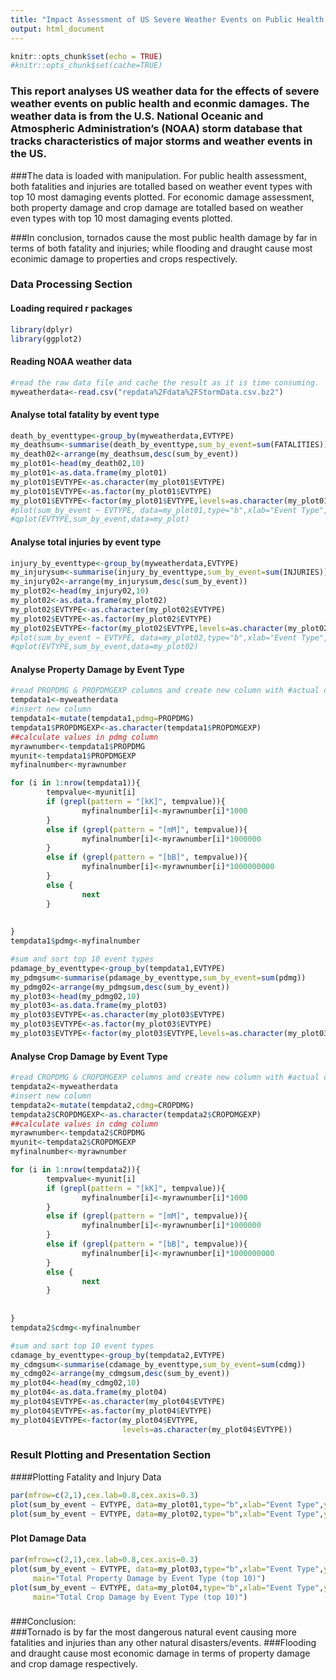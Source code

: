 ```yaml
---
title: "Impact Assessment of US Severe Weather Events on Public Health and Economy"
output: html_document
---
```



```r
knitr::opts_chunk$set(echo = TRUE)
#knitr::opts_chunk$set(cache=TRUE)
```


### This report analyses US weather data for the effects of severe weather events on public health and econmic damages.  The weather data is from the U.S. National Oceanic and Atmospheric Administration's (NOAA) storm database that tracks characteristics of major storms and weather events in the US.

###The data is loaded with manipulation.  For public health assessment, both fatalities and injuries are totalled based on weather event types with top 10 most damaging events plotted. For economic damage assessment, both property damage and crop damage are totalled based on weather even types with top 10 most damaging events plotted.

###In conclusion, tornados cause the most public health damage by far in terms of both fatality and injuries; while flooding and draught cause most econimic damage to properties and crops respectively.



### Data Processing Section
####
####

#### Loading required r packages

```r
library(dplyr)
library(ggplot2)
```

#### Reading NOAA weather data
```r
#read the raw data file and cache the result as it is time consuming.
myweatherdata<-read.csv("repdata%2Fdata%2FStormData.csv.bz2")

```

#### Analyse total fatality by event type
```r
death_by_eventtype<-group_by(myweatherdata,EVTYPE)
my_deathsum<-summarise(death_by_eventtype,sum_by_event=sum(FATALITIES))
my_death02<-arrange(my_deathsum,desc(sum_by_event))
my_plot01<-head(my_death02,10)
my_plot01<-as.data.frame(my_plot01)
my_plot01$EVTYPE<-as.character(my_plot01$EVTYPE)
my_plot01$EVTYPE<-as.factor(my_plot01$EVTYPE)
my_plot01$EVTYPE<-factor(my_plot01$EVTYPE,levels=as.character(my_plot01$EVTYPE)) #resorting the EVTYPE based on descending total fatality value;
#plot(sum_by_event ~ EVTYPE, data=my_plot01,type="b",xlab="Event Type",ylab="Total Fatality",main="Total Fatality by Event Type")
#qplot(EVTYPE,sum_by_event,data=my_plot)
```

#### Analyse total injuries by event type

```r
injury_by_eventtype<-group_by(myweatherdata,EVTYPE)
my_injurysum<-summarise(injury_by_eventtype,sum_by_event=sum(INJURIES))
my_injury02<-arrange(my_injurysum,desc(sum_by_event))
my_plot02<-head(my_injury02,10)
my_plot02<-as.data.frame(my_plot02)
my_plot02$EVTYPE<-as.character(my_plot02$EVTYPE)
my_plot02$EVTYPE<-as.factor(my_plot02$EVTYPE)
my_plot02$EVTYPE<-factor(my_plot02$EVTYPE,levels=as.character(my_plot02$EVTYPE)) #resorting the EVTYPE based on descending total fatality value;
#plot(sum_by_event ~ EVTYPE, data=my_plot02,type="b",xlab="Event Type",ylab="Total Injuries",title="Total Injury by Event Type")
#qplot(EVTYPE,sum_by_event,data=my_plot02)
```


####
####
#### Analyse Property Damage by Event Type
```r
#read PROPDMG & PROPDMGEXP columns and create new column with #actual damage in $ 
tempdata1<-myweatherdata
#insert new column
tempdata1<-mutate(tempdata1,pdmg=PROPDMG)
tempdata1$PROPDMGEXP<-as.character(tempdata1$PROPDMGEXP)
##calculate values in pdmg column
myrawnumber<-tempdata1$PROPDMG
myunit<-tempdata1$PROPDMGEXP
myfinalnumber<-myrawnumber

for (i in 1:nrow(tempdata1)){
        tempvalue<-myunit[i]
        if (grepl(pattern = "[kK]", tempvalue)){
                myfinalnumber[i]<-myrawnumber[i]*1000
        }
        else if (grepl(pattern = "[mM]", tempvalue)){
                myfinalnumber[i]<-myrawnumber[i]*1000000
        } 
        else if (grepl(pattern = "[bB]", tempvalue)){
                myfinalnumber[i]<-myrawnumber[i]*1000000000
        } 
        else {
                next
        }
                
                     
}
tempdata1$pdmg<-myfinalnumber

#sum and sort top 10 event types
pdamage_by_eventtype<-group_by(tempdata1,EVTYPE)
my_pdmgsum<-summarise(pdamage_by_eventtype,sum_by_event=sum(pdmg))
my_pdmg02<-arrange(my_pdmgsum,desc(sum_by_event))
my_plot03<-head(my_pdmg02,10)
my_plot03<-as.data.frame(my_plot03)
my_plot03$EVTYPE<-as.character(my_plot03$EVTYPE)
my_plot03$EVTYPE<-as.factor(my_plot03$EVTYPE)
my_plot03$EVTYPE<-factor(my_plot03$EVTYPE,levels=as.character(my_plot03$EVTYPE)) 

```
#### Analyse Crop Damage by Event Type
```r
#read CROPDMG & CROPDMGEXP columns and create new column with #actual damage in $ 
tempdata2<-myweatherdata
#insert new column
tempdata2<-mutate(tempdata2,cdmg=CROPDMG)
tempdata2$CROPDMGEXP<-as.character(tempdata2$CROPDMGEXP)
##calculate values in cdmg column
myrawnumber<-tempdata2$CROPDMG
myunit<-tempdata2$CROPDMGEXP
myfinalnumber<-myrawnumber

for (i in 1:nrow(tempdata2)){
        tempvalue<-myunit[i]
        if (grepl(pattern = "[kK]", tempvalue)){
                myfinalnumber[i]<-myrawnumber[i]*1000
        }
        else if (grepl(pattern = "[mM]", tempvalue)){
                myfinalnumber[i]<-myrawnumber[i]*1000000
        } 
        else if (grepl(pattern = "[bB]", tempvalue)){
                myfinalnumber[i]<-myrawnumber[i]*1000000000
        } 
        else {
                next
        }
        
        
}
tempdata2$cdmg<-myfinalnumber

#sum and sort top 10 event types
cdamage_by_eventtype<-group_by(tempdata2,EVTYPE)
my_cdmgsum<-summarise(cdamage_by_eventtype,sum_by_event=sum(cdmg))
my_cdmg02<-arrange(my_cdmgsum,desc(sum_by_event))
my_plot04<-head(my_cdmg02,10)
my_plot04<-as.data.frame(my_plot04)
my_plot04$EVTYPE<-as.character(my_plot04$EVTYPE)
my_plot04$EVTYPE<-as.factor(my_plot04$EVTYPE)
my_plot04$EVTYPE<-factor(my_plot04$EVTYPE,
                         levels=as.character(my_plot04$EVTYPE))
```
###
###
### Result Plotting and Presentation Section
####Plotting Fatality and Injury Data
```r
par(mfrow=c(2,1),cex.lab=0.8,cex.axis=0.3)
plot(sum_by_event ~ EVTYPE, data=my_plot01,type="b",xlab="Event Type",ylab="Total Fatality",main="Total Fatality by Event Type (top 10)")
plot(sum_by_event ~ EVTYPE, data=my_plot02,type="b",xlab="Event Type",ylab="Total Injuries",main="Total Injury by Event Type (top 10)")

```


###

#### Plot Damage Data
```r
par(mfrow=c(2,1),cex.lab=0.8,cex.axis=0.3)
plot(sum_by_event ~ EVTYPE, data=my_plot03,type="b",xlab="Event Type",ylab="Total Property Damage ($)",
     main="Total Property Damage by Event Type (top 10)")
plot(sum_by_event ~ EVTYPE, data=my_plot04,type="b",xlab="Event Type",ylab="Total Crop Damage ($)",
     main="Total Crop Damage by Event Type (top 10)")
```

###
###Conclusion:  
###Tornado is by far the most dangerous natural event causing more fatalities and injuries than any other natural disasters/events.
###Flooding and draught cause most economic damage in terms of property damage and crop damage respectively.




